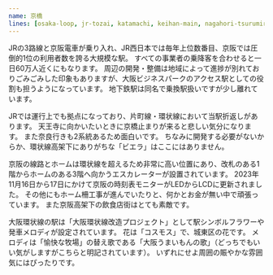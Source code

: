 ```yaml
---
name: 京橋
lines: [osaka-loop, jr-tozai, katamachi, keihan-main, nagahori-tsurumiryokuchi]
---
```


JRの3路線と京阪電車が乗り入れ、JR西日本では毎年上位数番目、京阪では圧倒的1位の利用者数を誇る大規模な駅。
すべての事業者の乗降客を合わせると一日60万人近くにもなります。
周辺の開発・整備は地域によって進捗が別れておりごみごみした印象もありますが、大阪ビジネスパークのアクセス駅としての役割も担うようになっています。
地下鉄駅は同名で乗換駅扱いですが少し離れています。

JRでは運行上でも拠点になっており、片町線・環状線において当駅折返しがあります。
天王寺に向かいたいときに京橋止まりが来ると悲しい気分になります。
また奈良行きも2系統あるため面白いです。
ちなみに開発する必要がないからか、環状線高架下にありがちな「ビエラ」はここにはありません。

京阪の線路とホームは環状線を超えるため非常に高い位置にあり、改札のある1階からホームのある3階へ向かうエスカレーターが設置されています。
2023年11月16日から17日にかけて京阪の時刻表モニターがLEDからLCDに更新されました。
その他にもホーム柵工事が進んでいたりと、何かとお金が無い中で頑張っています。
また京阪高架下の飲食店街はとても素敵です。

大阪環状線の駅は「大阪環状線改造プロジェクト」として駅シンボルフラワーや発車メロディが設定されています。
花は「コスモス」で、城東区の花です。
メロディは「愉快な牧場」の替え歌である「大阪うまいもんの歌」（どっちでもいい気がしますがこちらと明記されています）。
いずれにせよ周囲の賑やかな雰囲気にはぴったりです。
